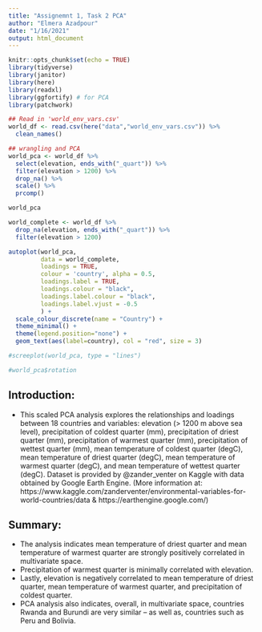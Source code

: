 ```yaml
---
title: "Assignemnt 1, Task 2 PCA"
author: "Elmera Azadpour"
date: "1/16/2021"
output: html_document
---
```


```r
knitr::opts_chunk$set(echo = TRUE)
library(tidyverse)
library(janitor)
library(here)
library(readxl)
library(ggfortify) # for PCA
library(patchwork)
```

```r
## Read in 'world_env_vars.csv'
world_df <- read.csv(here("data","world_env_vars.csv")) %>% 
  clean_names()
```

```r
## wrangling and PCA
world_pca <- world_df %>% 
  select(elevation, ends_with("_quart")) %>%
  filter(elevation > 1200) %>% 
  drop_na() %>% 
  scale() %>%
  prcomp()

world_pca

world_complete <- world_df %>% 
  drop_na(elevation, ends_with("_quart")) %>% 
  filter(elevation > 1200)
```

```r
autoplot(world_pca,
         data = world_complete,
         loadings = TRUE,
         colour = 'country', alpha = 0.5,
         loadings.label = TRUE,
         loadings.colour = "black",
         loadings.label.colour = "black",
         loadings.label.vjust = -0.5
         ) + 
  scale_colour_discrete(name = "Country") +
  theme_minimal() + 
  theme(legend.position="none") +
  geom_text(aes(label=country), col = "red", size = 3)

#screeplot(world_pca, type = "lines")

#world_pca$rotation
```

## Introduction:
- This scaled PCA analysis explores the relationships and loadings between 18 countries and variables: elevation (> 1200 m above sea level), precipitation of coldest quarter (mm), precipitation of driest quarter (mm), precipitation of warmest quarter (mm), precipitation of wettest quarter (mm), mean temperature of coldest quarter (degC), mean temperature of driest quarter (degC), mean temperature of warmest quarter (degC), and mean temperature of wettest quarter (degC). Dataset is provided by @zander_venter on Kaggle with data obtained by Google Earth Engine. (More information at: https://www.kaggle.com/zanderventer/environmental-variables-for-world-countries/data & https://earthengine.google.com/)

## Summary:
- The analysis indicates mean temperature of driest quarter and mean temperature of warmest quarter are strongly positively correlated in multivariate space. 
- Precipitation of warmest quarter is minimally correlated with elevation.
- Lastly, elevation is negatively correlated to mean temperature of driest quarter, mean temperature of warmest quarter, and precipitation of coldest quarter. 
- PCA analysis also indicates, overall, in multivariate space, countries Rwanda and Burundi are very similar -- as well as, countries such as Peru and Bolivia. 
